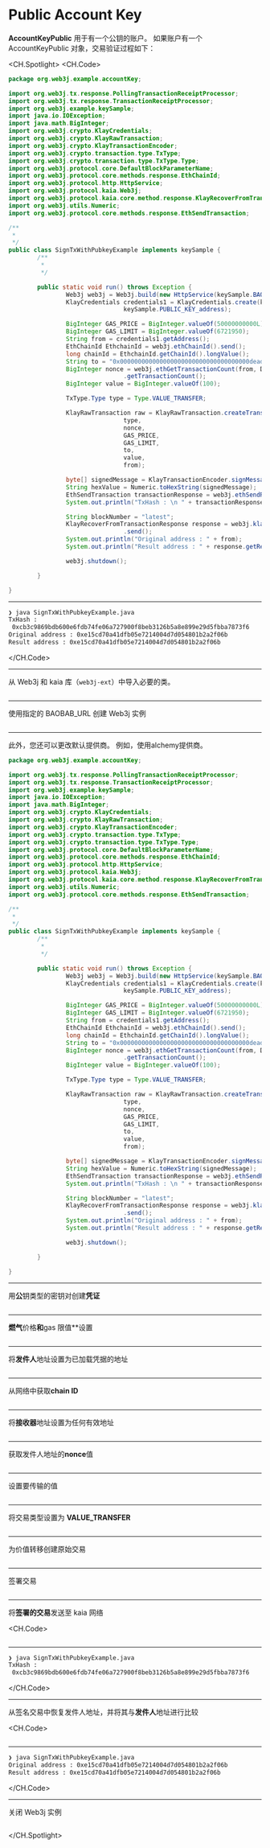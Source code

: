 # Public Account Key

**AccountKeyPublic** 用于有一个公钥的账户。 如果账户有一个 AccountKeyPublic 对象，交易验证过程如下：

<CH.Spotlight>
<CH.Code>

```java SignTxWithPubkeyExample.java
package org.web3j.example.accountKey;

import org.web3j.tx.response.PollingTransactionReceiptProcessor;
import org.web3j.tx.response.TransactionReceiptProcessor;
import org.web3j.example.keySample;
import java.io.IOException;
import java.math.BigInteger;
import org.web3j.crypto.KlayCredentials;
import org.web3j.crypto.KlayRawTransaction;
import org.web3j.crypto.KlayTransactionEncoder;
import org.web3j.crypto.transaction.type.TxType;
import org.web3j.crypto.transaction.type.TxType.Type;
import org.web3j.protocol.core.DefaultBlockParameterName;
import org.web3j.protocol.core.methods.response.EthChainId;
import org.web3j.protocol.http.HttpService;
import org.web3j.protocol.kaia.Web3j;
import org.web3j.protocol.kaia.core.method.response.KlayRecoverFromTransactionResponse;
import org.web3j.utils.Numeric;
import org.web3j.protocol.core.methods.response.EthSendTransaction;

/**
 *
 */
public class SignTxWithPubkeyExample implements keySample {
        /**
         *
         */

        public static void run() throws Exception {
                Web3j web3j = Web3j.build(new HttpService(keySample.BAOBAB_URL));
                KlayCredentials credentials1 = KlayCredentials.create(keySample.PUBLIC_KEY_privkey,
                                keySample.PUBLIC_KEY_address);

                BigInteger GAS_PRICE = BigInteger.valueOf(50000000000L);
                BigInteger GAS_LIMIT = BigInteger.valueOf(6721950);
                String from = credentials1.getAddress();
                EthChainId EthchainId = web3j.ethChainId().send();
                long chainId = EthchainId.getChainId().longValue();
                String to = "0x000000000000000000000000000000000000dead";
                BigInteger nonce = web3j.ethGetTransactionCount(from, DefaultBlockParameterName.LATEST).send()
                                .getTransactionCount();
                BigInteger value = BigInteger.valueOf(100);

                TxType.Type type = Type.VALUE_TRANSFER;

                KlayRawTransaction raw = KlayRawTransaction.createTransaction(
                                type,
                                nonce,
                                GAS_PRICE,
                                GAS_LIMIT,
                                to,
                                value,
                                from);

                byte[] signedMessage = KlayTransactionEncoder.signMessage(raw, chainId, credentials1);
                String hexValue = Numeric.toHexString(signedMessage);
                EthSendTransaction transactionResponse = web3j.ethSendRawTransaction(hexValue).send();
                System.out.println("TxHash : \n " + transactionResponse.getResult());

                String blockNumber = "latest";
                KlayRecoverFromTransactionResponse response = web3j.klayRecoverFromTransaction(hexValue, blockNumber)
                                .send();
                System.out.println("Original address : " + from);
                System.out.println("Result address : " + response.getResult());

                web3j.shutdown();

        }

}
```

---

```zsh output
❯ java SignTxWithPubkeyExample.java
TxHash :
 0xcb3c9869bdb600e6fdb74fe06a727900f8beb3126b5a8e899e29d5fbba7873f6
Original address : 0xe15cd70a41dfb05e7214004d7d054801b2a2f06b
Result address : 0xe15cd70a41dfb05e7214004d7d054801b2a2f06b
```

</CH.Code>

---

从 Web3j 和 kaia 库（`web3j-ext`）中导入必要的类。

```java SignTxWithPubkeyExample.java focus=1:19

```

---

使用指定的 BAOBAB_URL 创建 Web3j 实例

```java SignTxWithPubkeyExample.java focus=30

```

---

此外，您还可以更改默认提供商。 例如，使用alchemy提供商。

```java SignTxWithPubkeyExample.java focus=30
package org.web3j.example.accountKey;

import org.web3j.tx.response.PollingTransactionReceiptProcessor;
import org.web3j.tx.response.TransactionReceiptProcessor;
import org.web3j.example.keySample;
import java.io.IOException;
import java.math.BigInteger;
import org.web3j.crypto.KlayCredentials;
import org.web3j.crypto.KlayRawTransaction;
import org.web3j.crypto.KlayTransactionEncoder;
import org.web3j.crypto.transaction.type.TxType;
import org.web3j.crypto.transaction.type.TxType.Type;
import org.web3j.protocol.core.DefaultBlockParameterName;
import org.web3j.protocol.core.methods.response.EthChainId;
import org.web3j.protocol.http.HttpService;
import org.web3j.protocol.kaia.Web3j;
import org.web3j.protocol.kaia.core.method.response.KlayRecoverFromTransactionResponse;
import org.web3j.utils.Numeric;
import org.web3j.protocol.core.methods.response.EthSendTransaction;

/**
 *
 */
public class SignTxWithPubkeyExample implements keySample {
        /**
         *
         */

        public static void run() throws Exception {
                Web3j web3j = Web3j.build(new HttpService(keySample.BAOBAB_URL));
                KlayCredentials credentials1 = KlayCredentials.create(keySample.PUBLIC_KEY_privkey,
                                keySample.PUBLIC_KEY_address);

                BigInteger GAS_PRICE = BigInteger.valueOf(50000000000L);
                BigInteger GAS_LIMIT = BigInteger.valueOf(6721950);
                String from = credentials1.getAddress();
                EthChainId EthchainId = web3j.ethChainId().send();
                long chainId = EthchainId.getChainId().longValue();
                String to = "0x000000000000000000000000000000000000dead";
                BigInteger nonce = web3j.ethGetTransactionCount(from, DefaultBlockParameterName.LATEST).send()
                                .getTransactionCount();
                BigInteger value = BigInteger.valueOf(100);

                TxType.Type type = Type.VALUE_TRANSFER;

                KlayRawTransaction raw = KlayRawTransaction.createTransaction(
                                type,
                                nonce,
                                GAS_PRICE,
                                GAS_LIMIT,
                                to,
                                value,
                                from);

                byte[] signedMessage = KlayTransactionEncoder.signMessage(raw, chainId, credentials1);
                String hexValue = Numeric.toHexString(signedMessage);
                EthSendTransaction transactionResponse = web3j.ethSendRawTransaction(hexValue).send();
                System.out.println("TxHash : \n " + transactionResponse.getResult());

                String blockNumber = "latest";
                KlayRecoverFromTransactionResponse response = web3j.klayRecoverFromTransaction(hexValue, blockNumber)
                                .send();
                System.out.println("Original address : " + from);
                System.out.println("Result address : " + response.getResult());

                web3j.shutdown();

        }

}
```

---

用**公**钥类型的密钥对创建**凭证**

```java SignTxWithPubkeyExample.java focus=31:32

```

---

**燃气**价格**和**gas 限值\*\*设置

```java SignTxWithPubkeyExample.java focus=34:35

```

---

将**发件人**地址设置为已加载凭据的地址

```java SignTxWithPubkeyExample.java focus=36

```

---

从网络中获取**chain ID**

```java SignTxWithPubkeyExample.java focus=37:38

```

---

将**接收器**地址设置为任何有效地址

```java SignTxWithPubkeyExample.java focus=39

```

---

获取发件人地址的**nonce**值

```java SignTxWithPubkeyExample.java focus=40:41

```

---

设置要传输的值

```java SignTxWithPubkeyExample.java focus=42

```

---

将交易类型设置为 **VALUE_TRANSFER**

```java SignTxWithPubkeyExample.java focus=44

```

---

为价值转移创建原始交易

```java SignTxWithPubkeyExample.java focus=46:53

```

---

签署交易

```java SignTxWithPubkeyExample.java focus=55

```

---

将**签署的交易**发送至 kaia 网络

<CH.Code>
```java SignTxWithPubkeyExample.java focus=56:58

````


---

```zsh output
❯ java SignTxWithPubkeyExample.java
TxHash :
 0xcb3c9869bdb600e6fdb74fe06a727900f8beb3126b5a8e899e29d5fbba7873f6
````

</CH.Code>

---

从签名交易中恢复发件人地址，并将其与**发件人**地址进行比较

<CH.Code>
```java SignTxWithPubkeyExample.java focus=60:64

````


---

```zsh output
❯ java SignTxWithPubkeyExample.java
Original address : 0xe15cd70a41dfb05e7214004d7d054801b2a2f06b
Result address : 0xe15cd70a41dfb05e7214004d7d054801b2a2f06b
````

</CH.Code>

---

关闭 Web3j 实例

```java SignTxWithPubkeyExample.java focus=66

```

</CH.Spotlight>

